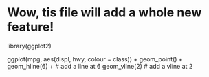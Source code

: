 # Wow, tis file will add a whole new feature!

library(ggplot2)

ggplot(mpg, aes(displ, hwy, colour = class)) + 
  geom_point() +
  geom_hline(6) + # add a line at 6 
  geom_vline(2) # add a vline at 2
